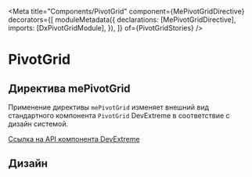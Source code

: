 
<Meta
  title="Components/PivotGrid"
  component={MePivotGridDirective}
  decorators={[
    moduleMetadata({
      declarations: [MePivotGridDirective],
      imports: [DxPivotGridModule],
    }),
  ]}
  of={PivotGridStories}
/>

# PivotGrid

## Директива mePivotGrid

Применение директивы `mePivotGrid` изменяет внешний вид стандартного компонента `PivotGrid` DevExtreme в соответствие с дизайн системой.

[Ссылка на API компонента DevExtreme](https://js.devexpress.com/Angular/Documentation/ApiReference/UI_Components/dxPivotGrid/)

<Canvas name="Default" of={PivotGridStories.PivotGrid} />
<Controls of={PivotGridStories.PivotGrid} />

## Дизайн

<Figma
  height="50%"
  collapsable
  defaultCollapsed
  url="https://www.figma.com/design/RKYvr3REXwOglog9PMcZLF/Components-(Copy)?node-id=1853-55218&node-type=canvas&t=1Nl0fnyw2NOsrNIM-0"
/>
